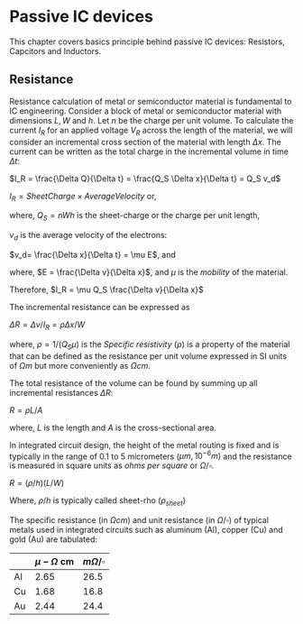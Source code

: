 # Passive IC devices

This chapter covers basics principle behind passive IC devices: Resistors, Capcitors and Inductors.


## Resistance

Resistance calculation of metal or semiconductor material is fundamental to IC engineering.
Consider a block of metal or semiconductor material with dimensions $L, W$ and $h$. Let $n$ be the charge per unit volume.
To calculate the current $I_R$ for an applied voltage $V_R$ across the length of the material, we will consider an incremental cross section of the material with length $\Delta x$. 
The current can be written as the total charge in the incremental volume in time $\Delta t$: 

$I_R = \frac{\Delta Q}{\Delta t} = \frac{Q_S \Delta x}{\Delta t} = Q_S v_d$

$I_R = Sheet Charge \times Average Velocity$ or, 

where, $Q_S = nWh$ is the sheet-charge or the charge per unit length,

$v_d$ is the average velocity of the electrons:

$v_d= \frac{\Delta x}{\Delta t} = \mu E$, and 

where, $E = \frac{\Delta v}{\Delta x}$, and $\mu$ is the _mobility_ of the material.

Therefore, $I_R = \mu Q_S \frac{\Delta v}{\Delta x}$

The incremental resistance can be expressed as 

$\Delta R = \Delta v / I_R = \rho \Delta x/W$

where, $\rho = 1/(Q_S \mu)$ is the _Specific resistivity_ ($\rho$) is a property of the material that can be defined as the resistance per unit volume expressed in SI units of $\Omega m$ but more conveniently as $\Omega cm$. 

The total resistance of the volume can be found by summing up all incremental resistances $\Delta R$:

$R = \rho L/A$

where, $L$ is the length and $A$ is the cross-sectional area.

In integrated circuit design, the height of the metal routing is fixed and is typically in the range of $0.1$ to $5$ micrometers ($\mu m, 10^{-6} m)$ and the resistance is measured in square units as _ohms per square_ or $\Omega/\square$.

$R = (\rho/h) (L/W)$

Where, $\rho/h$ is typically called sheet-rho ($\rho_{sheet}$)

The specific resistance (in $\Omega cm$) and unit resistance (in $\Omega/\square$) of typical metals used in integrated circuits such as aluminum (Al), copper (Cu) and gold (Au) are tabulated:

| | $\mu -\Omega$ cm | $m\Omega/\square$ |
|----------|---------|---------|
| Al | 2.65 | 26.5 |
| Cu | 1.68 | 16.8 |
| Au | 2.44 | 24.4 |
